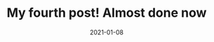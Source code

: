 ---
title: My fourth post! Almost done now
slug: my-fourth-post
date: 2021-01-08
featureImage: office.jpg
excerpt: Lorem ipsum dolor sit amet, consectetur adipiscing elit. Etiam non aliquet erat. Donec quis fermentum libero. Aliquam scelerisque, purus non.
---